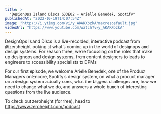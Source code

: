 ```yaml
---
title: >
  "DesignOps Island Discs S03E02 - Arielle Benedek, Spotify"
publishedAt: "2022-10-19T14:07:54Z"
image: "https://i.ytimg.com/vi/y_AKAKXbzkA/maxresdefault.jpg"
videoUrl: "https://www.youtube.com/watch?v=y_AKAKXbzkA"
---
```


DesignOps Island Discs is a live-recorded, interactive podcast from @zeroheight looking at what's coming up in the world of designops and design systems. For season three, we're focussing on the roles that make up designops and design systems, from content designers to leads to engineers to accessibility specialists to DPMs.

For our first episode, we welcome Arielle Benedek, one of the Product Managers on Encore, Spotify's design system, on what a product manager on a design system actually does, what the biggest challenges are, how we need to change what we do, and answers a whole bunch of interesting questions from the live audience.

To check out zeroheight (for free), head to https://www.zeroheight.com/podcast
